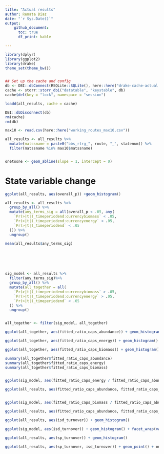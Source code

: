 ```yaml
---
title: "Actual results"
author: Renata Diaz
date: "`r Sys.Date()`"
output: 
    github_document:
      toc: true
      df_print: kable

---
```


```r
library(dplyr)
library(ggplot2)
library(drake)
theme_set(theme_bw())


## Set up the cache and config
db <- DBI::dbConnect(RSQLite::SQLite(), here::here("drake-cache-actual.sqlite"))
cache <- storr::storr_dbi("datatable", "keystable", db)
cache$del(key = "lock", namespace = "session")

loadd(all_results, cache = cache)

DBI::dbDisconnect(db)
rm(cache)
rm(db)

max10 <- read.csv(here::here("working_routes_max10.csv"))

all_results <- all_results %>%
  mutate(matssname = paste0("bbs_rtrg_", route, "_", statenum)) %>%
  filter(matssname %in% max10$matssname)


onetoone <- geom_abline(slope = 1, intercept = 0)
```

# State variable change

```r

ggplot(all_results, aes(overall_p)) +geom_histogram()

all_results <- all_results %>%
  group_by_all() %>%
  mutate(any_terms_sig = all(overall_p < .05, any(
    `Pr(>|t|)_timeperiodend:currencybiomass` < .05,
    `Pr(>|t|)_timeperiodend:currencyenergy` < .05,
    `Pr(>|t|)_timeperiodend` < .05
  ))) %>%
  ungroup()

mean(all_results$any_terms_sig)






sig_model <- all_results %>% 
  filter(any_terms_sig)%>%
  group_by_all() %>%
  mutate(all_together = all(
    `Pr(>|t|)_timeperiodend:currencybiomass` > .05,
    `Pr(>|t|)_timeperiodend:currencyenergy` > .05,
    `Pr(>|t|)_timeperiodend` < .05
  )) %>%
  ungroup()


all_together <- filter(sig_model, all_together)

ggplot(all_together, aes(fitted_ratio_caps_abundance)) + geom_histogram()

ggplot(all_together, aes(fitted_ratio_caps_energy)) + geom_histogram()

ggplot(all_together, aes(fitted_ratio_caps_biomass)) + geom_histogram()

summary(all_together$fitted_ratio_caps_abundance)
summary(all_together$fitted_ratio_caps_energy)
summary(all_together$fitted_ratio_caps_biomass)


ggplot(sig_model, aes(fitted_ratio_caps_energy / fitted_ratio_caps_abundance)) + geom_histogram() + facet_wrap(vars(`Pr(>|t|)_timeperiodend:currencyenergy` < .05))

ggplot(all_results, aes(fitted_ratio_caps_abundance, fitted_ratio_caps_energy, color =`Pr(>|t|)_timeperiodend:currencyenergy` < .05)) + geom_point() + onetoone + theme(legend.position = "bottom")


ggplot(sig_model, aes(fitted_ratio_caps_biomass / fitted_ratio_caps_abundance)) + geom_histogram() + facet_wrap(vars(`Pr(>|t|)_timeperiodend:currencybiomass` < .05))

ggplot(all_results, aes(fitted_ratio_caps_abundance, fitted_ratio_caps_biomass, color =`Pr(>|t|)_timeperiodend:currencybiomass` < .05)) + geom_point() + onetoone + theme(legend.position = "bottom")


```


```r

ggplot(all_results, aes(isd_turnover)) + geom_histogram()

ggplot(sig_model, aes(isd_turnover)) + geom_histogram() + facet_wrap(vars(`Pr(>|t|)_timeperiodend:currencybiomass` < .05))

ggplot(all_results, aes(sp_turnover)) + geom_histogram()

ggplot(all_results, aes(sp_turnover, isd_turnover)) + geom_point() + onetoone

```
